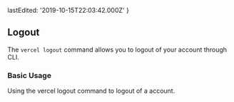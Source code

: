 
  lastEdited: '2019-10-15T22:03:42.000Z'
}

## Logout

The `vercel logout` command allows you to logout of your <OrgName /> account through <ProductShortName /> CLI.

### Basic Usage

<Snippet dark text="vercel logout" />
<Caption>Using the <InlineCode>vercel logout</InlineCode> command to logout of a <OrgName /> account.</Caption>
